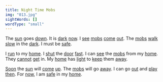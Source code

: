```yaml
---
title: Night Time Mobs
img: "013.jpg"
sightWords: []
wordType: "small"
---
```


The <u>sun</u> goes <u>down</u>. It is <u>dark</u> <u>now</u>. I <u>see</u> <u>mobs</u> <u>come</u> <u>out</u>. The <u>mobs</u> <u>walk</u> <u>slow</u> in the <u>dark</u>. I must be <u>safe</u>.

I <u>run</u> to my <u>home</u>. I <u>shut</u> the <u>door</u> <u>fast</u>. I can <u>see</u> the <u>mobs</u> from my <u>home</u>. They <u>cannot</u> <u>get</u> in. My <u>home</u> has <u>light</u> to <u>keep</u> them <u>away</u>.

<u>Soon</u> the <u>sun</u> will <u>come</u> <u>up</u>. The <u>mobs</u> will go <u>away</u>. I can go <u>out</u> and <u>play</u> <u>then</u>. For <u>now</u>, I am <u>safe</u> in my <u>home</u>.
